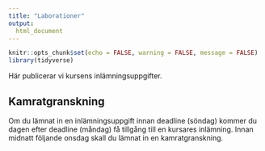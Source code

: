 ```yaml
---
title: "Laborationer"
output:
  html_document
---
```


```r
knitr::opts_chunk$set(echo = FALSE, warning = FALSE, message = FALSE)
library(tidyverse)
```

Här publicerar vi kursens inlämningsuppgifter.

## Kamratgranskning

Om du lämnat in en inlämningsuppgift innan deadline (söndag) kommer du dagen efter deadline (måndag) få tillgång till en kursares inlämning. Innan midnatt följande onsdag skall du lämnat in en kamratgranskning.
